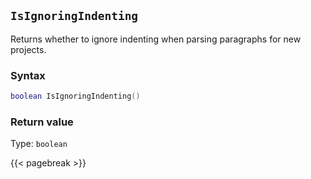 ## `IsIgnoringIndenting`

Returns whether to ignore indenting when parsing paragraphs for new projects.

### Syntax {-}

``` .lua
boolean IsIgnoringIndenting()
```


### Return value {-}

Type: `boolean`


{{< pagebreak >}}